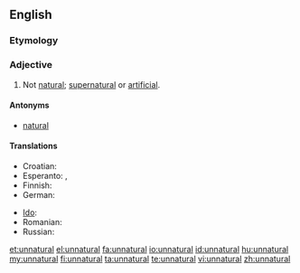 ==English==

===Etymology===
{{prefix|un|natural}}

===Adjective===
{{en-adj}}

# Not [[natural]]; [[supernatural]] or [[artificial]].

====Antonyms====
* [[natural]]

====Translations====
{{trans-top|not natural}}
* Croatian: {{t-|hr|neprirodan|alt=neprírodan}}
* Esperanto: {{t-|eo|nenatura|xs=Esperanto}},  {{t-|eo|kontraŭnatura|xs=Esperanto}}
* Finnish: {{t-|fi|luonnoton}}
* German: {{t-|de|unnatürlich}}
{{trans-mid}}
* [[Ido]]: {{t+|io|nenaturala|xs=Ido}}
* Romanian: {{t+|ro|artificial}}
* Russian: {{t|ru|неестественный}}
{{trans-bottom}}

[[et:unnatural]]
[[el:unnatural]]
[[fa:unnatural]]
[[io:unnatural]]
[[id:unnatural]]
[[hu:unnatural]]
[[my:unnatural]]
[[fi:unnatural]]
[[ta:unnatural]]
[[te:unnatural]]
[[vi:unnatural]]
[[zh:unnatural]]